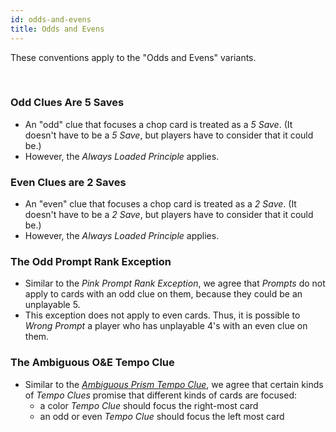 ```yaml
---
id: odds-and-evens
title: Odds and Evens
---
```


These conventions apply to the "Odds and Evens" variants.

<br />

### Odd Clues Are 5 Saves

- An "odd" clue that focuses a chop card is treated as a _5 Save_. (It doesn't have to be a _5 Save_, but players have to consider that it could be.)
- However, the _Always Loaded Principle_ applies.

### Even Clues are 2 Saves

- An "even" clue that focuses a chop card is treated as a _2 Save_. (It doesn't have to be a _2 Save_, but players have to consider that it could be.)
- However, the _Always Loaded Principle_ applies.

### The Odd Prompt Rank Exception

- Similar to the _Pink Prompt Rank Exception_, we agree that _Prompts_ do not apply to cards with an odd clue on them, because they could be an unplayable 5.
- This exception does not apply to even cards. Thus, it is possible to _Wrong Prompt_ a player who has unplayable 4's with an even clue on them.

### The Ambiguous O&E Tempo Clue

- Similar to the _[Ambiguous Prism Tempo Clue](prism.mdx#the-ambiguous-prism-tempo-clue)_, we agree that certain kinds of _Tempo Clues_ promise that different kinds of cards are focused:
  - a color _Tempo Clue_ should focus the right-most card
  - an odd or even _Tempo Clue_ should focus the left most card
